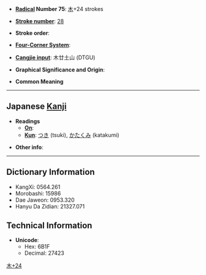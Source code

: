 * '''[[Wiktionary:Chinese radical index| Radical]] Number 75''': [[Wiktionary:Chinese radical index 木|木]]+24 strokes

* '''[[Wiktionary:Chinese total strokes index|Stroke number]]''': [[Wiktionary:Chinese total strokes index 28|28]]

* '''Stroke order''': 

* '''[[Wiktionary:Chinese four corner index|Four-Corner System]]''': 

* '''[[Wiktionary:Chinese Cangjie index|Cangjie input]]''': 木廿土山 (DTGU)

* '''Graphical Significance and Origin''': 

* '''Common Meaning'''

----

== Japanese [[Kanji]] ==

* '''Readings'''
** '''[[On]]''': 
** '''[[Kun]]''': [[つき]] (tsuki), [[かたくみ]] (katakumi)

* '''Other info''':  

----

== Dictionary Information ==

* KangXi: 0564.261
* Morobashi: 15986
* Dae Jaweon: 0953.320
* Hanyu Da Zidian: 21327.071

== Technical Information ==

* '''Unicode''':
** Hex: 6B1F
** Decimal: 27423

[[Category:Japanese-only CJKV Characters|木+24]]